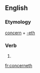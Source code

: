 ==English==

===Etymology===
[[concern]] + [[-eth]]

===Verb===
{{infl|en|verb form}}

# {{archaic third-person singular of|concern}}

[[fr:concerneth]]